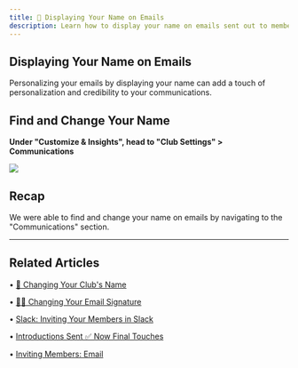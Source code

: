 ```yaml
---
title: 🌁 Displaying Your Name on Emails
description: Learn how to display your name on emails sent out to members
---
```


## Displaying Your Name on Emails

Personalizing your emails by displaying your name can add a touch of personalization and credibility to your communications.

Find and Change Your Name
-------------------------

**Under "Customize & Insights", head to "Club Settings" > Communications**

![](/images/display1.png)

Recap
-----

We were able to find and change your name on emails by navigating to the "Communications" section.

* * *

## Related Articles

• [📝 Changing Your Club's Name](/branding-best-practices/changing-clubs-name)

• [✍🏽 Changing Your Email Signature](/branding-best-practices/changing-email-signature)

• [Slack: Inviting Your Members in Slack](/setting-up-slack/invite-members)

• [Introductions Sent ✅ Now Final Touches](/getting-started/final-touches)

• [Inviting Members: Email](/uploading-members/inviting-members-email)

